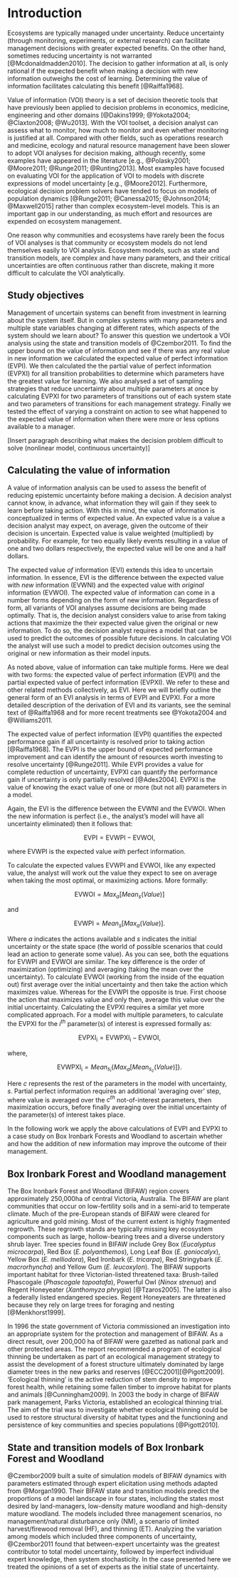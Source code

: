 Introduction
============

Ecosystems are typically managed under uncertainty. Reduce uncertainty (through monitoring, experiments, or external research) can facilitate management decisions with greater expected benefits. On the other hand, sometimes reducing uncertainty is not warranted [@Mcdonaldmadden2010]. The decision to gather information at all, is only rational if the expected benefit when making a decision with new information outweighs the cost of learning. Determining the value of information facilitates calculating this benefit [@Raiffa1968].

Value of information (VOI) theory is a set of decision theoretic tools that have previously been applied to decision problems in economics, medicine, engineering and other domains [@Dakins1999; @Yokota2004; @Claxton2008; @Wu2013]. With the VOI toolset, a decision analyst can assess what to monitor, how much to monitor and even whether monitoring is justified at all. Compared with other fields, such as operations research and medicine, ecology and natural resource management have been slower to adopt VOI analyses for decision making, although recently, some examples have appeared in the literature [e.g., @Polasky2001; @Moore2011; @Runge2011; @Runting2013]. Most examples have focused on evaluating VOI for the application of VOI to models with discrete expressions of model uncertainty [e.g., @Moore2012]. Furthermore, ecological decision problem solvers have tended to focus on models of population dynamics [@Runge2011; @Canessa2015; @Johnson2014; @Maxwell2015] rather than complex ecosystem-level models. This is an important gap in our understanding, as much effort and resources are expended on ecosystem management.

One reason why communities and ecosystems have rarely been the focus of VOI analyses is that community or ecosystem models do not lend themselves easily to VOI analysis. Ecosystem models, such as state and transition models, are complex and have many parameters, and their critical uncertainties are often continuous rather than discrete, making it more difficult to calculate the VOI analytically.

Study objectives
----------------

Management of uncertain systems can benefit from investment in learning about the system itself. But in complex systems with many parameters and multiple state variables changing at different rates, which aspects of the system should we learn about? To answer this question we undertook a VOI analysis using the state and transition models of @Czembor2011. To find the upper bound on the value of information and see if there was any real value in new information we calculated the expected value of perfect information (EVPI). We then calculated the the partial value of perfect information (EVPXI) for all transition probabilities to determine which parameters have the greatest value for learning. We also analysed a set of sampling strategies that reduce uncertainty about multiple parameters at once by calculating EVPXI for two parameters of transitions out of each system state and two parameters of transitions for each management strategy. Finally we tested the effect of varying a constraint on action to see what happened to the expected value of information when there were more or less options available to a manager.

[Insert paragraph describing what makes the decision problem difficult to solve (nonlinear model, continuous uncertainty)]

Calculating the value of information
------------------------------------

A value of information analysis can be used to assess the benefit of reducing epistemic uncertainty before making a decision. A decision analyst cannot know, in advance, what information they will gain if they seek to learn before taking action. With this in mind, the value of information is conceptualized in terms of expected value. An expected value is a value a decision analyst may expect, on average, given the outcome of their decision is uncertain. Expected value is value weighted (multiplied) by probability. For example, for two equally likely events resulting in a value of one and two dollars respectively, the expected value will be one and a half dollars.

The expected value _of_ information (EVI) extends this idea to uncertain information. In essence, EVI is the difference between the expected value with _new_ information (EVWNI) and the expected value with _original_ information (EVWOI). The expected value of information can come in a number forms depending on the form of new information. Regardless of form, all variants of VOI analyses assume decisions are being made optimally. That is, the decision analyst considers value to arise from taking actions that maximize the their expected value given the original or new information. To do so, the decision analyst requires a model that can be used to predict the outcomes of possible future decisions. In calculating VOI the analyst will use such a model to predict decision outcomes using the original or new information as their model inputs.

As noted above, value of information can take multiple forms. Here we deal with two forms: the expected value of perfect information (EVPI) and the partial expected value of perfect information (EVPXI). We refer to these and other related methods collectively, as EVI. Here we will briefly outline the general form of an EVI analysis in terms of EVPI and EVPXI. For a more detailed description of the derivation of EVI and its variants, see the seminal text of @Raiffa1968 and for more recent treatments see @Yokota2004 and @Williams2011.

The expected value of perfect information (EVPI) quantifies the expected performance gain if all uncertainty is resolved prior to taking action [@Raiffa1968]. The EVPI is the upper bound of expected performance improvement and can identify the amount of resources worth investing to resolve uncertainty [@Runge2011]. While EVPI provides a value for complete reduction of uncertainty, EVPXI can quantify the performance gain if uncertainty is only partially resolved [@Ades2004]. EVPXI is the value of knowing the exact value of one or more (but not all) parameters in a model.

Again, the EVI is the difference between the EVWNI and the EVWOI. When the new information is perfect (i.e., the analyst's model will have all uncertainty eliminated) then it follows that:

$$ \mathrm{EVPI} = \mathrm{EVWPI} - \mathrm{EVWOI}, $$

where EVWPI is the expected value _with_ perfect information.

To calculate the expected values EVWPI and EVWOI, like any expected value, the analyst will work out the value they expect to see on average when taking the most optimal, or maximizing actions. More formally:

$$ \mathrm{EVWOI} = Max_{a}[Mean_{s}(Value)] $$

and

$$ \mathrm{EVWPI} = Mean_{s}[Max_{a}(Value)]. $$

Where $a$ indicates the actions available and $s$ indicates the initial uncertainty or the state space (the world of possible scenarios that could lead an action to generate some value). As you can see, both the equations for EVWPI and EVWOI are similar. The key difference is the order of maximization (optimizing) and averaging (taking the mean over the uncertainty). To calculate EVWOI (working from the inside of the equation out) first average over the initial uncertainty and then take the action which maximizes value. Whereas for the EVWPI the opposite is true. First choose the action that maximizes value and only then, average this value over the initial uncertainty. Calculating the EVPXI requires a similar yet more complicated approach. For a model with multiple parameters, to calculate the EVPXI for the $i^{th}$ parameter(s) of interest is expressed formally as:

$$ \mathrm{EVPXI_i} = \mathrm{EVWPXI_i} - \mathrm{EVWOI}, $$

where,

$$ \mathrm{EVWPXI_i} = Mean_{s_i}\{Max_{a}[Mean_{s_c}(Value)]\}. $$

Here $c$ represents the rest of the parameters in the model with uncertainty, $s$. Partial perfect information requires an additional 'averaging over' step, where value is averaged over the $c^{th}$ not-of-interest parameters, then maximization occurs, before finally averaging over the initial uncertainty of the parameter(s) of interest takes place.

In the following work we apply the above calculations of EVPI and EVPXI to a case study on Box Ironbark Forests and Woodland to ascertain whether and how the addition of new information may improve the outcome of their management. 

Box Ironbark Forest and Woodland management
-------------------------------------------

The Box Ironbark Forest and Woodland (BIFAW) region covers approximately 250,000ha of central Victoria, Australia. The BIFAW are plant communities that occur on low-fertility soils and in a semi-arid to temperate climate. Much of the pre-European stands of BIFAW were cleared for agriculture and gold mining. Most of the current extent is highly fragmented regrowth. These regrowth stands are typically missing key ecosystem components such as large, hollow-bearing trees and a diverse understory shrub layer. Tree species found in BIFAW include Grey Box (*Eucalyptus microcarpa*), Red Box (*E. polyanthemos*), Long Leaf Box (*E. goniocalyx*), Yellow Box (*E. melliodora*), Red Ironbark (*E. tricarpa*), Red Stringybark (*E. macrorhyncha*) and Yellow Gum (*E. leucoxylon*). The BIFAW supports important habitat for three Victorian-listed threatened taxa: Brush-tailed Phascogale (*Phascogale tapoatafa*), Powerful Owl (*Ninox strenua*) and Regent Honeyeater (*Xanthomyza phrygia*) [@Tzaros2005]. The latter is also a federally listed endangered species. Regent Honeyeaters are threatened because they rely on large trees for foraging and nesting [@Menkhorst1999].

In 1996 the state government of Victoria commissioned an investigation into an appropriate system for the protection and management of BIFAW. As a direct result, over 200,000 ha of BIFAW were gazetted as national park and other protected areas. The report recommended a program of ecological thinning be undertaken as part of an ecological management strategy to assist the development of a forest structure ultimately dominated by large diameter trees in the new parks and reserves [@ECC2001][@Pigott2009]. 'Ecological thinning' is the active reduction of stem density to improve forest health, while retaining some fallen timber to improve habitat for plants and animals [@Cunningham2009]. In 2003 the body in charge of BIFAW park management, Parks Victoria, established an ecological thinning trial. The aim of the trial was to investigate whether ecological thinning could be used to restore structural diversity of habitat types and the functioning and persistence of key communities and species populations [@Pigott2010].

State and transition models of Box Ironbark Forest and Woodland
---------------------------------------------------------------

@Czembor2009 built a suite of simulation models of BIFAW dynamics with parameters estimated through expert elicitation using methods adapted from @Morgan1990. Their BIFAW state and transition models predict the proportions of a model landscape in four states, including the states most desired by land-managers, low-density mature woodland and high-density mature woodland. The models included three management scenarios, no management/natural disturbance only (NM), a scenario of limited harvest/firewood removal (HF), and thinning (ET). Analyzing the variation among models which included three components of uncertainty, @Czembor2011 found that between-expert uncertainty was the greatest contributor to total model uncertainty, followed by imperfect individual expert knowledge, then system stochasticity. In the case presented here we treated the opinions of a set of experts as the initial state of uncertainty.
